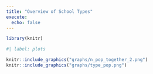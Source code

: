 ```yaml
---
title: "Overview of School Types"
execute:
  echo: false
---
```


```r
library(knitr)
```

```r
#| label: plots

knitr::include_graphics("graphs/n_pop_together_2.png")
knitr::include_graphics("graphs/type_pop.png")
```
